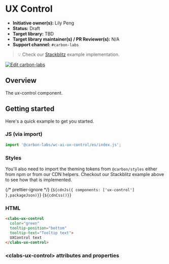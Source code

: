 
<Meta of={UXControlStories} />

# UX Control

- **Initiative owner(s):** Lily Peng
- **Status:** Draft
- **Target library:** TBD
- **Target library maintainer(s) / PR Reviewer(s):** N/A
- **Support channel:** `#carbon-labs`

> 💡 Check our
> [Stackblitz](https://stackblitz.com/github/carbon-design-system/carbon-labs/tree/main/packages/ux-control/examples/ux-control)
> example implementation.

[![Edit carbon-labs](https://developer.stackblitz.com/img/open_in_stackblitz.svg)](https://stackblitz.com/github/carbon-design-system/carbon-labs/tree/main/packages/ux-control/examples/ux-control)

## Overview

The ux-control component.

## Getting started

Here's a quick example to get you started.

### JS (via import)

```javascript
import '@carbon-labs/wc-ai-ux-control/es/index.js';
```

### Styles

You'll also need to import the theming tokens from `@carbon/styles` either from
npm or from our CDN helpers. Checkout our Stackblitz example above to see how
that is implemented.

{/* prettier-ignore */}
<Markdown>{`${cdnJs({ components: ['ux-control'] },packageJson)}`}</Markdown>
<Markdown>{`${cdnCss()}`}</Markdown>

### HTML

```html
<clabs-ux-control
  color="green"
  tooltip-position="bottom"
  tooltip-text="Tooltip text">
  UXControl text
</clabs-ux-control>
```

### &lt;clabs-ux-control&gt; attributes and properties

<ArgTypes of="clabs-ux-control" />
